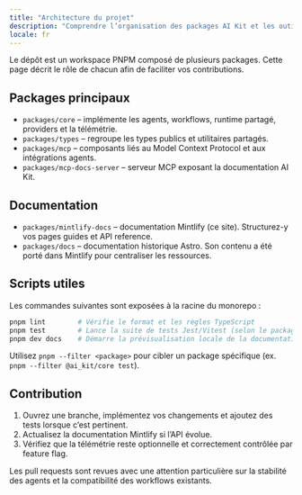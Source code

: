 ```yaml
---
title: "Architecture du projet"
description: "Comprendre l’organisation des packages AI Kit et les outils disponibles."
locale: fr
---
```


Le dépôt est un workspace PNPM composé de plusieurs packages. Cette page décrit le rôle de chacun afin de faciliter vos contributions.

## Packages principaux

- `packages/core` – implémente les agents, workflows, runtime partagé, providers et la télémétrie.
- `packages/types` – regroupe les types publics et utilitaires partagés.
- `packages/mcp` – composants liés au Model Context Protocol et aux intégrations agents.
- `packages/mcp-docs-server` – serveur MCP exposant la documentation AI Kit.

## Documentation

- `packages/mintlify-docs` – documentation Mintlify (ce site). Structurez-y vos pages guides et API reference.
- `packages/docs` – documentation historique Astro. Son contenu a été porté dans Mintlify pour centraliser les ressources.

## Scripts utiles

Les commandes suivantes sont exposées à la racine du monorepo :

```bash
pnpm lint        # Vérifie le format et les règles TypeScript
pnpm test        # Lance la suite de tests Jest/Vitest (selon le package)
pnpm dev docs    # Démarre la prévisualisation locale de la documentation
```

Utilisez `pnpm --filter <package>` pour cibler un package spécifique (ex. `pnpm --filter @ai_kit/core test`).

## Contribution

1. Ouvrez une branche, implémentez vos changements et ajoutez des tests lorsque c’est pertinent.
2. Actualisez la documentation Mintlify si l’API évolue.
3. Vérifiez que la télémétrie reste optionnelle et correctement contrôlée par feature flag.

Les pull requests sont revues avec une attention particulière sur la stabilité des agents et la compatibilité des workflows existants.
